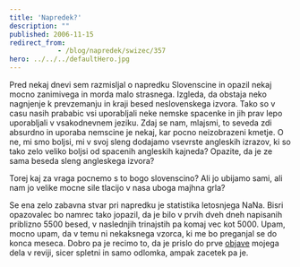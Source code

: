 ```yaml
---
title: 'Napredek?'
description: ""
published: 2006-11-15
redirect_from: 
            - /blog/napredek/swizec/357
hero: ../../../defaultHero.jpg
---
```

Pred nekaj dnevi sem razmisljal o napredku Slovenscine in opazil nekaj mocno zanimivega in morda malo strasnega. Izgleda, da obstaja neko nagnjenje k prevzemanju in kraji besed neslovenskega izvora. Tako so v casu nasih prababic vsi uporabljali neke nemske spacenke in jih prav lepo uporabljali v vsakodnevnem jeziku. Zdaj se nam, mlajsmi, to seveda zdi absurdno in uporaba nemscine je nekaj, kar pocno neizobrazeni kmetje. O ne, mi smo boljsi, mi v svoj sleng dodajamo vsevrste angleskih izrazov, ki so tako zelo veliko boljsi od spacenih angleskih kajneda? Opazite, da je ze sama beseda sleng angleskega izvora?

Torej kaj za vraga pocnemo s to bogo slovenscino? Ali jo ubijamo sami, ali nam jo velike mocne sile tlacijo v nasa uboga majhna grla?

Se ena zelo zabavna stvar pri napredku je statistika letosnjega NaNa. Bisri opazovalec bo namrec tako jopazil, da je bilo v prvih dveh dneh napisanih priblizno 5500 besed, v naslednjih trinajstih pa komaj vec kot 5000. Upam, mocno upam, da v temu ni nekaksnega vzorca, ki me bo preganjal se do konca meseca. Dobro pa je recimo to, da je prislo do prve [objave](http://www.locutio.si/index.php?no=32&clanek=721) mojega dela v reviji, sicer spletni in samo odlomka, ampak zacetek pa je.
